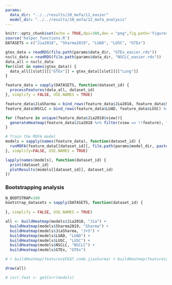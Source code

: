 ```yaml
---
params:
  data_dir: "../../results/10_mofa/11_easier"
  model_dir: "../../results/10_mofa/12_mofa_analysis"
---
```



```r
knitr::opts_chunk$set(echo = TRUE,dpi=300,dev = "png",fig.path='figures/')
source('helper_functions.R')
DATASETS = c("Jia2018", "Sharma2019", "LUAD", "LUSC", "GTEx")
```



```r
gtex_data = readRDS(file.path(params$data_dir, "GTEx_easier.rds"))
nsclc_data = readRDS(file.path(params$data_dir, "NSCLC_easier.rds"))
data_all = nsclc_data
for(slot in names(gtex_data)) {
  data_all[[slot]][["GTEx"]] = gtex_data[[slot]][["Lung"]]
}
```


```r
feature_data = sapply(DATASETS, function(dataset_id) {
  processFeatures(data_all, dataset_id) 
}, simplify = FALSE, USE.NAMES = TRUE)

feature_data$JiaSharma = bind_rows(feature_data$Jia2018, feature_data$Sharma2019)
feature_data$NSCLC = bind_rows(feature_data$LUAD, feature_data$LUSC) %>% mutate(group = "NSCLC")
```

```r
for (feature in unique(feature_data$Jia2018$view)){
  generateHeatmap(feature_data$Jia2018 %>% filter(view == !!feature), feature, row_names=TRUE)
}
```


```r
# Train the MOFA model
models = sapply(names(feature_data), function(dataset_id) {
  runMOFA(feature_data[[dataset_id]], file.path(params$model_dir, paste0(dataset_id, ".hdf5")))
}, simplify=FALSE, USE.NAMES = TRUE)
```

```r
lapply(names(models), function(dataset_id) {
  print(dataset_id)
  plotResults(models[[dataset_id]], dataset_id)
})
```
### Bootstrapping analysis
```r

N_BOOTSTRAP=100
bootstrap_datasets = sapply(DATASETS, function(dataset_id) {
  
}, simplify = FALSE, USE.NAMES = TRUE)

```




```r
all <- buildHeatmap(models$Jia2018, "Jia") + 
  buildHeatmap(models$Sharma2019, "Sharma") + 
  buildHeatmap(models$JiaSharma, "J+S") +
  buildHeatmap(models$LUAD, "LUAD") +
  buildHeatmap(models$LUSC, "LUSC") +
  buildHeatmap(models$NSCLC, "NSCLC") +
  buildHeatmap(models$GTEx, "GTEx")

# + buildHeatmap(features$FEAT.comb.jiasharma) + buildHeatmap(features$FEAT.luad)+buildHeatmap(features$FEAT.lusc) + buildHeatmap(features$FEAT.nsclc) + buildHeatmap(features$FEAT.crc)+buildHeatmap(features$FEAT.skcm) + buildHeatmap(features$FEAT.pbmc) + plotHMs_bootstrap(jiasharma,"J+S") + plotHMs_bootstrap(nsclc,"NSCLC") 

draw(all)

```


```r

# corr.feat <- getCorr(models)

 
```




